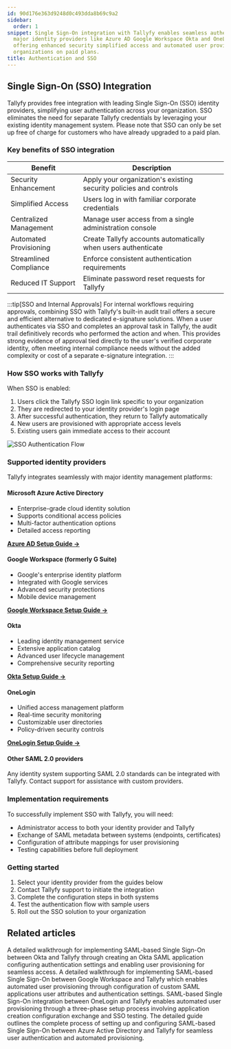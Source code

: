 ```yaml
---
id: 90d176e363d9248d0c493dda8b69c9a2
sidebar:
  order: 1
snippet: Single Sign-On integration with Tallyfy enables seamless authentication through
  major identity providers like Azure AD Google Workspace Okta and OneLogin while
  offering enhanced security simplified access and automated user provisioning for
  organizations on paid plans.
title: Authentication and SSO
---
```


## Single Sign-On (SSO) Integration

Tallyfy provides free integration with leading Single Sign-On (SSO) identity providers, simplifying user authentication across your organization. SSO eliminates the need for separate Tallyfy credentials by leveraging your existing identity management system. Please note that SSO can only be set up free of charge for customers who have already upgraded to a paid plan.

### Key benefits of SSO integration

| Benefit | Description |
|---------|-------------|
| Security Enhancement | Apply your organization's existing security policies and controls |
| Simplified Access | Users log in with familiar corporate credentials |
| Centralized Management | Manage user access from a single administration console |
| Automated Provisioning | Create Tallyfy accounts automatically when users authenticate |
| Streamlined Compliance | Enforce consistent authentication requirements |
| Reduced IT Support | Eliminate password reset requests for Tallyfy |

:::tip[SSO and Internal Approvals]
For internal workflows requiring approvals, combining SSO with Tallyfy's built-in audit trail offers a secure and efficient alternative to dedicated e-signature solutions. When a user authenticates via SSO and completes an approval task in Tallyfy, the audit trail definitively records who performed the action and when. This provides strong evidence of approval tied directly to the user's verified corporate identity, often meeting internal compliance needs without the added complexity or cost of a separate e-signature integration.
:::

### How SSO works with Tallyfy

When SSO is enabled:

1. Users click the Tallyfy SSO login link specific to your organization
2. They are redirected to your identity provider's login page
3. After successful authentication, they return to Tallyfy automatically
4. New users are provisioned with appropriate access levels
5. Existing users gain immediate access to their account

![SSO Authentication Flow](https://screenshots.tallyfy.com/tallyfy-sso-flow.png)

### Supported identity providers

Tallyfy integrates seamlessly with major identity management platforms:

#### Microsoft Azure Active Directory
- Enterprise-grade cloud identity solution
- Supports conditional access policies
- Multi-factor authentication options
- Detailed access reporting

[**Azure AD Setup Guide →**](/products/pro/integrations/authentication/how-to-integrate-azure-ad-samlsso-with-tallyfy/)

#### Google Workspace (formerly G Suite)
- Google's enterprise identity platform
- Integrated with Google services
- Advanced security protections
- Mobile device management

[**Google Workspace Setup Guide →**](/products/pro/integrations/authentication/how-to-integrate-google-suite-samlsso-with-tallyfy/)

#### Okta
- Leading identity management service
- Extensive application catalog
- Advanced user lifecycle management
- Comprehensive security reporting

[**Okta Setup Guide →**](/products/pro/integrations/authentication/how-to-integrate-okta-samlsso-with-tallyfy/)

#### OneLogin
- Unified access management platform
- Real-time security monitoring
- Customizable user directories
- Policy-driven security controls

[**OneLogin Setup Guide →**](/products/pro/integrations/authentication/how-to-integrate-onelogin-samlsso-with-tallyfy/)

#### Other SAML 2.0 providers
Any identity system supporting SAML 2.0 standards can be integrated with Tallyfy. Contact support for assistance with custom providers.

### Implementation requirements

To successfully implement SSO with Tallyfy, you will need:

- Administrator access to both your identity provider and Tallyfy
- Exchange of SAML metadata between systems (endpoints, certificates)
- Configuration of attribute mappings for user provisioning
- Testing capabilities before full deployment

### Getting started

1. Select your identity provider from the guides below
2. Contact Tallyfy support to initiate the integration
3. Complete the configuration steps in both systems
4. Test the authentication flow with sample users
5. Roll out the SSO solution to your organization


<PageTree />


## Related articles
<CardGrid>
<LinkTitleCard header="<b>Authentication > Integrate Okta</b>" href="/products/pro/integrations/authentication/how-to-integrate-okta-samlsso-with-tallyfy/" > A detailed walkthrough for implementing SAML-based Single Sign-On between Okta and Tallyfy through creating an Okta SAML application configuring authentication settings and enabling user provisioning for seamless access. </LinkTitleCard>
<LinkTitleCard header="<b>Authentication > Integrate Google Suite</b>" href="/products/pro/integrations/authentication/how-to-integrate-google-suite-samlsso-with-tallyfy/" > A detailed walkthrough for implementing SAML-based Single Sign-On between Google Workspace and Tallyfy which enables automated user provisioning through configuration of custom SAML applications user attributes and authentication settings. </LinkTitleCard>
<LinkTitleCard header="<b>Authentication > Integrate OneLogin</b>" href="/products/pro/integrations/authentication/how-to-integrate-onelogin-samlsso-with-tallyfy/" > SAML-based Single Sign-On integration between OneLogin and Tallyfy enables automated user provisioning through a three-phase setup process involving application creation configuration exchange and SSO testing. </LinkTitleCard>
<LinkTitleCard header="<b>Authentication > Integrate Azure AD</b>" href="/products/pro/integrations/authentication/how-to-integrate-azure-ad-samlsso-with-tallyfy/" > The detailed guide outlines the complete process of setting up and configuring SAML-based Single Sign-On between Azure Active Directory and Tallyfy for seamless user authentication and automated provisioning. </LinkTitleCard>
</CardGrid>